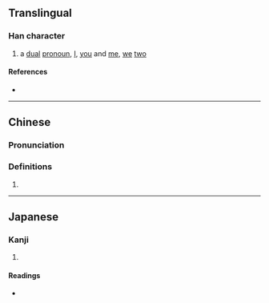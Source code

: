 {{character info/new}}
==Translingual==

===Han character===
{{Han char|rn=72|rad=日|as=05|sn=9|four=23604|canj=HOA,HYA|ids=⿱处日}}

# a [[dual]] [[pronoun]], [[I]], [[you]] and [[me]], [[we]] [[two]]

====References====
* {{Han ref|kx=0492.190|dkj=13834|dj=0855.190|hdz=21503.030|uh=661D|ud=26141|bh=CEF5|bd=52981}}

----

==Chinese==
{{zh-forms}}

===Pronunciation===
{{zh-pron
|m=zǎn
|c=zaan2
|mc=y
|oc=y
|ma=
|cat=pron
}}

===Definitions===
{{zh-hanzi}}

# {{rfdef|lang=zh}}

----

==Japanese==

===Kanji===
{{ja-kanji|grade=|rs=日05}}

# {{defn|lang=ja|sort=日05}}

====Readings====
* {{ja-readings|on=さん|kun=}}
